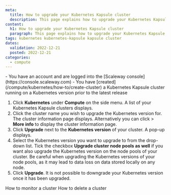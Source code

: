 ```yaml
---
meta:
  title: How to upgrade your Kubernetes Kapsule cluster
  description: This page explains how to upgrade your Kubernetes Kapsule cluster
content:
  h1: How to upgrade your Kubernetes Kapsule cluster
  paragraph: This page explains how to upgrade your Kubernetes Kapsule cluster
tags: kubernetes kubernetes-kapsule kapsule cluster 
dates:
  validation: 2022-12-21
  posted: 2022-12-21
categories:
  - compute
---
```


<Macro id="iam-requirements" />

<Message type="requirement">
  - You have an account and are logged into the [Scaleway console](https://console.scaleway.com) 
  - You have [created](/compute/kubernetes/how-to/create-cluster) a Kubernetes Kapsule cluster running on a Kubernetes version prior to the latest release
</Message>

1. Click **Kubernetes** under **Compute** on the side menu. A list of your Kubernetes Kapsule clusters displays.
2. Click the cluster name you wish to upgrade the Kubernetes version for. The cluster information page displays.
    <Message type="tip">
      Alternatively you can click <Icon name="more" /> > **More info** to display the cluster information page.
    </Message>
3. Click **Upgrade** next to the **Kubernetes version** of your cluster. A pop-up displays.
    <Lightbox src="scaleway-kubernetes-cluster-upgrade.webp" alt="" />
4. Select the Kubernetes version you want to upgrade to from the drop-down list. Tick the checkbox **Upgrade cluster node pools as well** if you want also upgrade the Kubernetes version on the node pools of your cluster. 
    <Lightbox src="scaleway-kubernetes-version-select.webp" alt="" />
        <Message type="important">
      Be careful when upgrading the Kubernetes versions of your node pools, as it may lead to data loss on data stored locally on any node.
    </Message>
 5. Click **Upgrade**. 
    <Message type="note">
      It is not possible to downgrade your Kubernetes version once it has been upgraded. 
    </Message>

<Navigation title="See Also">
  <PreviousButton to="/compute/kubernetes/how-to/monitor-cluster/">How to monitor a cluster</PreviousButton>
  <NextButton to="/compute/kubernetes/how-to/delete-cluster/">How to delete a cluster</NextButton>
</Navigation>
